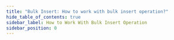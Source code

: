 ```yaml
---
title: "Bulk Insert: How to work with bulk insert operation?"
hide_table_of_contents: true
sidebar_label: How to Work With Bulk Insert Operation
sidebar_position: 0
---
```





<LanguageSwitcher supportedLanguages={supportedLanguages} />

<LanguageContent language="csharp">
   <HowToWorkWithBulkInsertOperationCsharp />
</LanguageContent>

<LanguageContent language="java">
   <HowToWorkWithBulkInsertOperationJava />
</LanguageContent>


<!---
- [How to subscribe to bulk insert operation changes?](../changes/how-to-subscribe-to-bulk-insert-operation-changes)

-->